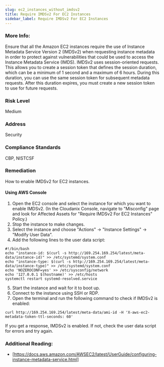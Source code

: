 ```yaml
---
slug: ec2_instances_without_imdsv2
title: Require IMDSv2 For EC2 Instances
sidebar_label: Require IMDSv2 For EC2 Instances
---
```


### More Info:

Ensure that all the Amazon EC2 instances require the use of Instance Metadata Service Version 2 (IMDSv2) when requesting instance metadata in order to protect against vulnerabilities that could be used to access the Instance Metadata Service (IMDS). IMDSv2 uses session-oriented requests. This allows you to create a session token that defines the session duration, which can be a minimum of 1 second and a maximum of 6 hours. During this duration, you can use the same session token for subsequent metadata requests. After this duration expires, you must create a new session token to use for future requests.

### Risk Level

Medium

### Address

Security

### Compliance Standards

CBP, NISTCSF

### Remediation

How to enable IMDSv2 for EC2 instances.

#### Using AWS Console

1. Open the EC2 console and select the instance for which you want to enable IMDSv2.
    (In the Cloudanix Console, navigate to "Misconfig" page and look for Affected Assets for "Require IMDSv2 For EC2 Instances" Policy.)
2. Stop the instance to make changes.
3. Select the instance and choose "Actions" -> "Instance Settings" -> "Modify User Data".
4. Add the following lines to the user data script:
```
#!/bin/bash
echo "instance-id: $(curl -s http://169.254.169.254/latest/meta-data/instance-id)" >> /etc/systemd/system.conf
echo "instance-type: $(curl -s http://169.254.169.254/latest/meta-data/instance-type)" >> /etc/systemd/system.conf
echo 'NOZEROCONF=yes' >> /etc/sysconfig/network
echo '127.0.0.1 $(hostname)' >> /etc/hosts
systemctl restart systemd-resolved.service
```
5. Start the instance and wait for it to boot up.
6. Connect to the instance using SSH or RDP.
7. Open the terminal and run the following command to check if IMDSv2 is enabled:
```
curl http://169.254.169.254/latest/meta-data/ami-id -H 'X-aws-ec2-metadata-token-ttl-seconds: 60'
```
If you get a response, IMDSv2 is enabled. If not, check the user data script for errors and try again.

### Additional Reading:

- [https://docs.aws.amazon.com/AWSEC2/latest/UserGuide/configuring-instance-metadata-service.html]
